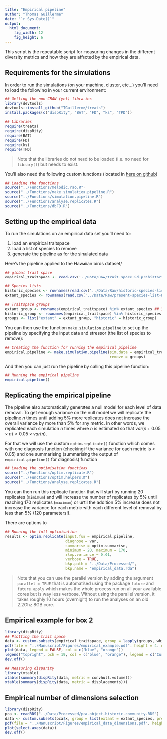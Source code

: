 ```yaml
---
title: "Empirical pipeline"
author: "Thomas Guillerme"
date: "`r Sys.Date()`"
output:
  html_document:
    fig_width: 12
    fig_height: 6
---
```


This script is the repeatable script for measuring changes in the different diversity metrics and how they are affected by the empirical data. 

## Requirements for the simulations

In order to run the simulations (on your machine, cluster, etc...) you'll need to load the following in your current environment:

```r
## Getting the non-CRAN (yet) libraries
library(devtools)
devtools::install_github("TGuillerme/treats")
install.packages(c("dispRity", "BAT", "FD", "ks", "TPD"))
```

```r
## Libraries
require(treats)
require(dispRity)
require(BAT)
require(FD)
require(ks)
require(TPD)
```

> Note that the libraries do not need to be loaded (i.e. no need for `library()`) but needs to exist.

You'll also need the following custom functions (located in [here on github](https://github.com/TGuillerme/eco_metrics_simulations/tree/master/Functions))

```r
## Loading the functions
source("../Functions/melodic.rao.R")
source("../Functions/make.simulation.pipeline.R")
source("../Functions/simulation.pipeline.R")
source("../Functions/analyse.replicates.R")
source("../Functions/dbFD.R")
```

## Setting up the empirical data

To run the simulations on an empirical data set you'll need to:

 1. load an empirical traitspace
 2. load a list of species to remove
 3. generate the pipeline as for the simulated data

Here's the pipeline applied to the Hawaiian birds dataset/

```r
## global trait space 
empirical_traitspace <- read.csv('../Data/Raw/trait-space-5d-prehistoric-community.csv', row.names = 1) 

## Species lists
historic_species <- rownames(read.csv('../Data/Raw/historic-species-list-minus-a-flammeus.csv', row.names = 1))
extant_species <- rownames(read.csv('../Data/Raw/present-species-list-minus-a-flammeus.csv', row.names = 1))

## Traitspace groups
extant_group <- rownames(empirical_traitspace) %in% extant_species ## 37 species present
historic_group <- rownames(empirical_traitspace) %in% historic_species ## 63 species present
groups <- list("extant" = extant_group, "historic" = historic_group)
```

You can then use the function `make.simulation.pipeline` to set up the pipeline by specifying the input data and stressor (the list of species to remove):

```r
## Creating the function for running the empirical pipeline
empirical.pipeline <- make.simulation.pipeline(sim.data = empirical_traitspace,
                                               remove = groups)
```

And then you can just run the pipeline by calling this pipeline function:

```r
## Running the empirical pipeline
empirical.pipeline()
```

## Replicating the empirical pipeline

The pipeline also automatically generates a null model for each level of data removal.
To get enough variance on the null model we will replicate the pipeline $n$ times until adding 5% more replicates does not increase the overall variance by more than 5% for any metric.
In other words, we replicated each simulation $n$ times where $n$ is estimated so that $var(n + 0.05 \times n) < 0.05 \times var(n)$.

For that we will use the custom `optim.replicate()` function which comes with one diagnosis function (checking if the variance for each metric is < 0.05) and one summarising (summarising the output of `empirical.pipeline()` for diagnosis) function

```r
## Loading the optimisation functions
source("../Functions/optim.replicate.R")
source("../Functions/optim.helpers.R")
source("../Functions/analyse.replicates.R")
```

You can then run this replicate function that will start by running 20 replicates (`mimimum`) and will increase the number of replicates by 5% until reaching 170 replicates (`maximum`) or until the addition 5% increase does not increase the variance for each metric with each different level of removal by less than 5% (120 parameters!).

There are options to 

```r
## Running the full optimisation
results <- optim.replicate(input.fun = empirical.pipeline,
                           diagnose = var,
                           summarise = optim.summarise,
                           minimum = 20, maximum = 170,
                           stop.variance = 0.01,
                           verbose = TRUE,
                           bkp.path = "../Data/Processed/",
                           bkp.name = "empirical_data.rda")
```

> Note that you can use the parallel version by adding the argument `parallel = TRUE` that is automatised using the package `future` and `future.apply` which makes the whole process run on all your available cores but is way less verbose. Without using the parallel version, it takes roughly 10 hours (overnight) to run the analyses on an old 2.2Ghz 8GB core.


## Empirical example for box 2

```r
library(dispRity)
## Plotting the trait space
data <- custom.subsets(empirical_traitspace, group = lapply(groups, which))
pdf(file = "../Manuscript/Figures/empirical_example.pdf", height = 4, width = 4)
plot(data, legend = FALSE, col = c("blue", "orange"))
legend("topright", pch = 19, col = c("blue", "orange"), legend = c("Current species", "Pre 1500 species"))
dev.off()

## Measuring disparity
library(xtable)
xtable(summary(dispRity(data, metric = convhull.volume)))
xtable(summary(dispRity(data, metric = displacements)))
```

## Empirical number of dimensions selection


```r
library(dispRity)
pca <- readRDS("../Data/Processed/pca-object-historic-community.RDS")
data <- custom.subsets(pca$x, group = list(extant = extant_species, pre_1500 = historic_species))
pdf(file = "../Manuscript/Figures/empirical_data_dimensions.pdf", height = 8, width = 4)
plot(select.axes(data))
dev.off()
```